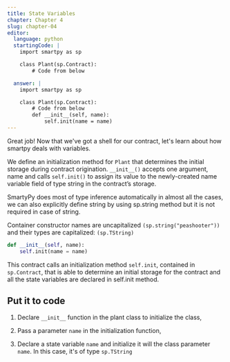 ```yaml
---
title: State Variables
chapter: Chapter 4
slug: chapter-04
editor:
  language: python
  startingCode: |
    import smartpy as sp

    class Plant(sp.Contract):
        # Code from below

  answer: |  
    import smartpy as sp

    class Plant(sp.Contract):
        # Code from below
        def __init__(self, name):
            self.init(name = name)
---
```


Great job! Now that we've got a shell for our contract, let's learn about how smartpy deals with variables.

We define an initialization method for `Plant` that determines the initial storage during contract origination. `__init__()` accepts one argument, name and calls `self.init()` to assign its value to the newly-created name variable field of type string in the contract’s storage.

SmartyPy does most of type inference automatically in almost all the cases, we can also explicitly define string by using sp.string method but it is not required in case of string.

Container constructor names are uncapitalized `(sp.string("peashooter"))` and their types are capitalized: `(sp.TString)`

```python
def __init__(self, name):
    self.init(name = name)
```

This contract calls an initialization method `self.init`, contained in `sp.Contract`, that is able to determine an initial storage for the contract and all the state variables are declared in self.init method.

## Put it to code

1) Declare `__init__` function in the plant class to initialize the class,

2) Pass a parameter `name` in the initialization function,

3) Declare a state variable `name` and initialize it will the class parameter `name`. In this case, it's of type `sp.TString` 
